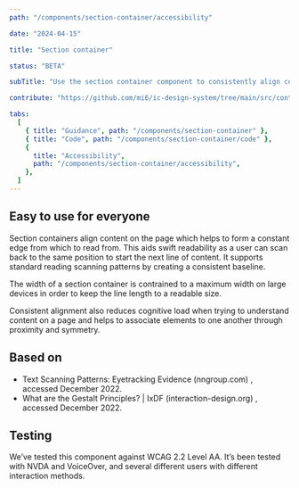 ```yaml
---
path: "/components/section-container/accessibility"

date: "2024-04-15"

title: "Section container"

status: "BETA"

subTitle: "Use the section container component to consistently align content within an app."

contribute: "https://github.com/mi6/ic-design-system/tree/main/src/content/structured/components/section-container"

tabs:
  [
    { title: "Guidance", path: "/components/section-container" },
    { title: "Code", path: "/components/section-container/code" },
    {
      title: "Accessibility",
      path: "/components/section-container/accessibility",
    },
  ]
---
```


## Easy to use for everyone

Section containers align content on the page which helps to form a constant edge from which to read from. This aids swift readability as a user can scan back to the same position to start the next line of content. It supports standard reading scanning patterns by creating a consistent baseline.

The width of a section container is contrained to a maximum width on large devices in order to keep the line length to a readable size.

Consistent alignment also reduces cognitive load when trying to understand content on a page and helps to associate elements to one another through proximity and symmetry.

## Based on

<ul>
  <li>
    <ic-link
      target="_blank"
      href="https://nngroup.com"
      rel="noreferer noopener nofollow"
    >
      Text Scanning Patterns: Eyetracking Evidence (nngroup.com)
    </ic-link>
    , accessed December 2022.
  </li>
  <li>
    <ic-link
      target="_blank"
      href="https://interaction-design.org"
      rel="noreferer noopener nofollow"
    >
      What are the Gestalt Principles? | IxDF (interaction-design.org)
    </ic-link>
    , accessed December 2022.
  </li>
</ul>

## Testing

We’ve tested this component against WCAG 2.2 Level AA. It’s been tested with NVDA and VoiceOver, and several different users with different interaction methods.
